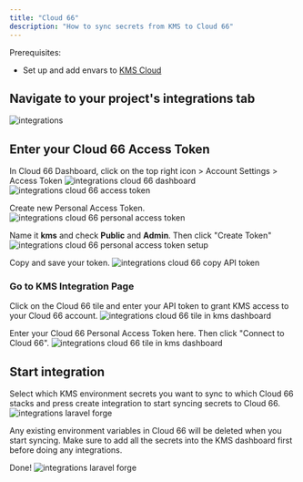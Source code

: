 ```yaml
---
title: "Cloud 66"
description: "How to sync secrets from KMS to Cloud 66"
---
```


Prerequisites:

- Set up and add envars to [KMS Cloud](https://kms.lux.network)

## Navigate to your project's integrations tab

![integrations](../../images/integrations.png)

## Enter your Cloud 66 Access Token

In Cloud 66 Dashboard, click on the top right icon > Account Settings > Access Token
![integrations cloud 66 dashboard](../../images/integrations/cloud-66/integrations-cloud-66-dashboard.png)
![integrations cloud 66 access token](../../images/integrations/cloud-66/integrations-cloud-66-access-token.png)

Create new Personal Access Token. 
![integrations cloud 66 personal access token](../../images/integrations/cloud-66/integrations-cloud-66-pat.png)

Name it **kms** and check **Public** and **Admin**. Then click "Create Token"
![integrations cloud 66 personal access token setup](../../images/integrations/cloud-66/integrations-cloud-66-pat-setup.png)

Copy and save your token.
![integrations cloud 66 copy API token](../../images/integrations/cloud-66/integrations-cloud-66-copy-pat.png)

### Go to KMS Integration Page

Click on the Cloud 66 tile and enter your API token to grant KMS access to your Cloud 66 account.
![integrations cloud 66 tile in kms dashboard](../../images/integrations/cloud-66/integrations-cloud-66-kms-dashboard.png)

Enter your Cloud 66 Personal Access Token here. Then click "Connect to Cloud 66".
![integrations cloud 66 tile in kms dashboard](../../images/integrations/cloud-66/integrations-cloud-66-paste-pat.png)


## Start integration

Select which KMS environment secrets you want to sync to which Cloud 66 stacks and press create integration to start syncing secrets to Cloud 66.
![integrations laravel forge](../../images/integrations/cloud-66/integrations-cloud-66-create.png)

<Warning>
  Any existing environment variables in Cloud 66 will be deleted when you start syncing. Make sure to add all the secrets into the KMS dashboard first before doing any integrations.
</Warning>

Done!
![integrations laravel forge](../../images/integrations/cloud-66/integrations-cloud-66-done.png)
